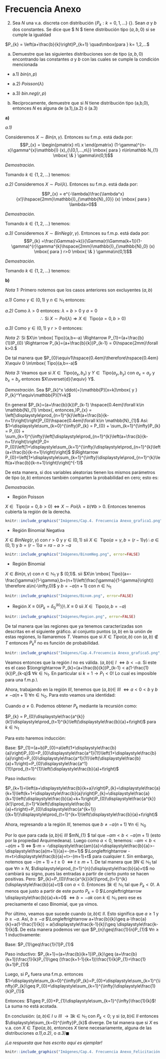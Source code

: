 # Frecuencia Anexo

2. Sea $N$ una v.a. discreta con distribución $\{P_{k}: k= 0,1,...\}$ {}. Sean $a$ y $b$ dos constantes. Se dice que $ N $  tiene distribución tipo $(a,b,0)$ si se cumple la igualdad 

$P_{k} = \left(a+\frac{b}{k}\right)P_{k+1} \quad\mbox{para } k= 1,2,...$


a) Demuestre que las siguientes distribuciones son de tipo $(a,b,0)$ encontrando las constantes $a$ y $b$ con las cuales se cumple la condición mencionada


- a.1) $bin(n,p)$


- a.2) $Poisson(\lambda)$


- a.3) $bin. neg(r,p)$

b) Recíprocamente, demuestre que si $N$  tiene distribución tipo (a,b,0), entonces $N$  es alguna de (a.1),(a.2) ó (a.3)

**a)**

_a.1)_

Consideremos $X\sim{ Bin (n, \gamma) }$. Entonces su f.m.p. está dada por:
$$P_{x} =
    \begin{pmatrix}
        n\\
        x
    \end{pmatrix} 
    (1-\gamma)^{n-x}\gamma^{x}\mathbb{I} (x)_{\{0,1,...,n\}} \mbox{ para } n\in\mathbb N_{1}  \mbox{ \& }  \gamma\in(0,1)$$
    
_Demostración._

Tomando $k\in\{1,2,...\}$ tenemos:

\begin{eqnarray*}
    \frac{P_k}{P_{k-1}}&=&\frac{\begin{pmatrix}
        n\\
        k
    \end{pmatrix}(1-\gamma)^{n-k}\gamma^k}{\begin{pmatrix}
        n\\
        k-1
    \end{pmatrix}(1-\gamma)^{n-k+1}\gamma^{k-1}}\mathbb{I}_{1,2,...,n}(k)=\frac{\frac{n!}{(n-k)!k!}}{\frac{n!}{(n-k+1)(k-1)}}\frac{\gamma}{1-\gamma}=\frac{(n-k+1)!(k-1)!}{(n-k)!k!}\frac{\gamma}{1-\gamma}\\
    &=&\frac{n-k+1}{k}\cdot\frac{\gamma}{1-\gamma}=-\frac{\gamma}{1-\gamma}+\frac{(n+1)\left(\frac{\gamma}{1-\gamma}\right)}{k}=a+\frac{b}{k}{\left\{\begin{array}{lcc}
         \text{Tomando} \\
         a=-\frac{\gamma}{1-\gamma}\mbox{ \& } b=(n+1)\left(\frac{\gamma}{q-\gamma}\right)
    \end{array}\right.}\\
    \therefore P_k&=&\left(a+\frac{b}{k}\right)P_{k-1}\mbox{ con } a=-\frac{\gamma}{1-\gamma}\mbox{ \& } b=(n+1)\left(\frac{\gamma}{1-\gamma}\right)\hspace{0.5em} \forall\hspace{0.4em} k \in\{1,2,...\}_{\hspace{0.5em}\square}
\end{eqnarray*}

_a.2)_ Consideremos $X\sim{ Poi (\lambda) }$. Entonces su f.m.p. está dada por:

$$P_{x} =
    e^{-\lambda}\frac{\lambda^x}{x!}\hspace{2mm}\mathbb{I}_{\mathbb{N}_{0}} (x) \mbox{ para } \lambda>0$$
    
  _Demostración._
  
  Tomando $k\in\{1,2,...\}$ tenemos:
  
  \begin{eqnarray*}
    \frac{P_{k}}{P_{k-1}} = \frac{e^{-\lambda}\frac{\lambda^k}{k!}}{e^{-\lambda}\frac{\lambda^{k-1}}{(k-1)!}}\mathbb{I}_{\{1,2,...\}}(k)=\frac{\lambda}{k}=a+\frac{b}{k}\quad{\left\{\begin{array}{lcc}
          \text{Tomando $a=0$ & $b=\lambda$}\\
    \end{array}\right.}\\
    \therefore P_k=\left(a+\frac{b}{k}\right)P_{k-1} \mbox{ con } a=0 \mbox{ \& } b=\lambda.\hspace{0.5em} \forall\hspace{0.4em} k\in\{1,2,...\}_{\hspace{0.5em}\blacksquare}
\end{eqnarray*}

_a.3)_ Consideremos $X\sim{ BinNeg (r,\gamma) }$. Entonces su f.m.p. está dada por:
$$P_{k} =\frac{\Gamma(r+k)}{\Gamma(r)\Gamma(k+1)}(1-\gamma)^{r}\gamma^{k}\hspace{2mm}\mathbb{I}_{\mathbb{N}_0} (x) \mbox{ para } r>0 \mbox{ \& } \gamma\in(0,1)$$

_Demostración._

Tomando $k\in\{1,2,...\}$ tenemos:

\begin{eqnarray*}
    \frac{P_k}{P_{k-1}}&=&\frac{\frac{\Gamma(r+k)}{{\Gamma(r)}\Gamma(k+1)}{(1-\gamma)^r}\gamma^k}{\frac{\Gamma(r+k-1)}{{\Gamma(r)}\Gamma(k)}{(1-\gamma)^r}\gamma^{k-1}}=\frac{\Gamma(r+k)\Gamma(k)}{\Gamma(k+1)\Gamma(r+k-1)}\gamma=\frac{(r+k-1){\Gamma(r+k-1)}{\Gamma(k)}}{k{\Gamma(k)}{\Gamma(r+k-1)}}\gamma\\
    &=&\frac{r+k-1}{k}\gamma=\gamma+\frac{r-1}{k}\gamma=a+\frac{b}{k}\quad{\left\{\begin{array}{lcc}
          \text{Tomando $a=\gamma$ \& $b=(r-1)\gamma$}\\
    \end{array}\right.}\\
    \therefore P_k&=&\left(a+\frac{b}{k}\right)P_{k-1} \mbox{ con } a=\gamma \mbox{ \& } b=(r-1)\gamma\hspace{0.5em}\forall k \in \{1,2,...\}_{\hspace{0.5em}\blacksquare}
\end{eqnarray*}

**b)**

_Nota 1:_ Primero notemos que los casos anteriores son excluyentes $(a,b)$

_a.1)_ Como $\gamma\in(0,1)$ y $n\in\mathbb N_{1}$ entonces:
\begin{eqnarray*}
    &\frac{\gamma}{1-\gamma}>0 \Longleftrightarrow -\frac{\gamma}{1-\gamma}=a<0 \mbox{ y } (n+1)\left(\frac{\gamma}{1-\gamma}\right)=b>0 \\
    &\therefore \mbox{Si } X\sim{Bin(n,p)}\Rightarrow X\in \mbox{ Tipo}(a=0,b>0)
\end{eqnarray*}

_a.2)_ Como $\lambda>0$ entonces: $\lambda=b>0$ y $a=0$
$$\therefore\mbox{ Si } X\sim{Poi(\lambda)} \Rightarrow X\in \mbox{ Tipo}(a=0,b>0)$$

_a.3)_ Como $\gamma\in(0,1)$ y $r>0$ entonces:
\begin{eqnarray*}
    &\gamma=a\in(0,1)\mbox{ y }(r-1)\gamma = b\geq 0\\
    &\therefore\mbox{ Si } X\sim{BinNeg(\gamma,r)} \Rightarrow X\in \mbox{ Tipo}(a\in(0,1),b\geq0)
\end{eqnarray*}

_Nota 2:_ Si $X\in \mbox{ Tipo}(a,b=-a) \Rightarrow P_{1}=(a+\frac{b}{1})P_{0} \Rightarrow P_{k}=(a+\frac{b}{k})P_{k-1} = 0\hspace{2mm}\forall k>0.$

De tal manera que $P_{0}\equiv1\hspace{0.4em}\therefore\hspace{0.4em} X\equiv 0 \in\mbox{ Tipo}(a,b=-a)$

_Nota 3:_ Veamos que si $X\in \mbox{ Tipo} (a_{x},b_{x}) \mbox{ y } Y\in \mbox{ Tipo}(a_{y},b_{y}) \mbox{ con } a_{x}=a_{y} \mbox{ y } b_{x}=b_{y} \mbox{ entonces }$$X\overset{d}{\equiv} Y$.

_Demostración._ Sea $P_{k}^x \ddot{=}\mathbb{P}[x=k]\mbox{ y } P_{k}^Y\equiv\mathbb{P}[Y=k]$

En general $P_{k}=(a+\frac{b}{k})P_{k-1} \hspace{0.4em}\forall k\in \mathbb{N}_{1} \mbox{, entonces,}P_{x} = \left[\displaystyle\prod_{n=1}^{k}\left(a+\frac{b}{k-n+1}\right)\right]P_{0}\hspace{0.4em}\forall k\in \mathbb{N}_{1}$
Así: $1=\displaystyle\sum_{k=0}^{\infty}P_{k} = P_{0} + \sum_{k=1}^{\infty}P_{k} = P_{0} + \sum_{k=1}^{\infty}\left[\displaystyle\prod_{n=1}^{k}\left(a+\frac{b}{k-n+1}\right)\right]P_0= P_{0}\left[1+\displaystyle\sum_{k=1}^{\infty}\displaystyle\prod_{n=1}^{k}\left(a+\frac{b}{k-n+1}\right)\right]$
$\Rightarrow P_{0}=\left[1+\displaystyle\sum_{k=1}^{\infty}\displaystyle\prod_{n=1}^{k}\left(a+\frac{b}{k-n+1}\right)\right]^{-1}$ 

De esta manera, si dos variables aleatorias tienen los mismos parámetros de tipo $(a,b)$ entonces también comparten la probabilidad en cero; esto es:

\begin{eqnarray*}
    P_{0}^{X}&=&\left[1+\displaystyle\sum_{k=1}^{\infty}\displaystyle\prod_{n=1}^{k}\left(a_{X}+\frac{b_{X}}{k-n+1}\right)\right]^{-1} = \left[1+\displaystyle\sum_{k=1}^{\infty}\displaystyle\prod_{n=1}^{k}\left(a_{Y}+\frac{b_{Y}}{k-n+1}\right)\right]^{-1} = P_{0}^{Y}\\
    \mbox{Luego: }P_{k}^{X}&=&\left[\displaystyle\prod_{n=1}^{k}\left(a_{X}+\frac{b_{X}}{k-n+1}\right)\right]P_{0}^{X} = \left[\prod_{n=1}^{k}\left(a_{Y}+\frac{b_{Y}}{k-n+1}\right)\right]P_{0}^{Y} = P_{k}^{Y} \hspace{0.4em}\forall k\in\mathbb{N}_{1}\\
    \therefore P_k^X&=&P_k^Y\hspace{0.4em}\forall k\in\mathbb{N}_0 \mbox{ y por lo tanto } X\overset{d}{\equiv} Y_{\hspace{0.5em}\blacksquare}
\end{eqnarray*}

_Demostración._

- Región Poisson

$X\in\mbox{ Tipo} (a=0,b>0) \Leftrightarrow X \sim Poi(\lambda=b) \forall b>0$. Entonces tenemos cubierta la región de la derecha.

```r
knitr::include_graphics("Imágenes/Cap.4. Frecuencia Anexo_grafica1.png", error=FALSE)
```

- Región Binomial Negativa

$X\in BinNeg(r,\gamma)$ con $r>0$ y $\gamma\in(0,1)$ sii $X\in \mbox{ Tipo}(a=\gamma,b=(r-1)\gamma)
\therefore a\in(0,1)$ y $b=(r-1)a=ra-a>-a$


```r
knitr::include_graphics("Imágenes/BinomNeg.png", error=FALSE)
```

- Región Binomial 

$X\in Bin(n,\gamma)$ con $n\in \mathbb N_{1}$ y $ \gamma\in(0,1)$. sii $X\in \mbox{ Tipo}(a=-\frac{\gamma}{1-\gamma},b=(n+1)\left(\frac{\gamma}{1-\gamma}\right)) \therefore a\in(-\infty,0)$ y $b=-a(n+1)$ con $n\in\mathbb{N}_{1}$

```r
knitr::include_graphics("Imágenes/Binom.png", error=FALSE)
```

- Región $X\equiv0 (P_{k}=\delta_{0}^{(k)})$}\\
$X\equiv0$ sii $X\in\mbox{ Tipo}(a,b=-a)$

```r
knitr::include_graphics("Imágenes/Region.png", error=FALSE)
```

De tal manera que las regiones que ya tenemos caracterizadas son descritas en el siguiente gráfico. al conjunto puntos $(a,b)$ en la unión de estas regiones, lo llamaremos $T$. Veamos que si $X\in Tipo(a,b)$ con $(a,b)\notin T$ entonces $P_{k}^{\chi}$ no es función de probabilidad.

```r
knitr::include_graphics("Imágenes/Cap.4.Frecuencia Anexo_grafica5.png", error=FALSE)
```


Veamos entonces que la región _I_ no es válida. $(a,b)\in$ _I_ $\Longleftrightarrow b<-a$. Si este es el caso $\longrightarrow P_{k}=(a+\frac{b}{k})P_{k-1} < a(1-\frac{1}{k})P_{k-q}$ $\forall k\in\mathbb N_{1}$. En particular si $k=1 \longrightarrow P_{1}<0$! Lo cual es imposible para una f.m.p.\\

Ahora, trabajando en la región _III_, tenemos que $(a,b)\in$ _III_ $\Longleftrightarrow a<0<b$ y $b\neq -a(n+1)$ $\forall n\in\mathbb N_{0}$. Para esto veamos una identidad:

Cuando $a\neq0$. Podemos obtener $P_{k}$ mediante la recursión como:

$P_{k} = P_{0}\displaystyle\frac{a^{k}}{k!}\displaystyle\prod_{t=1}^{k}\left(\displaystyle\frac{b}{a}+t\right)$ para $k\in\mathbb N_{1}$

Para esto haremos inducción:

Base: $P_{1}=(a+b)P_{0}=a\left(1+\displaystyle\frac{b}{a}\right)P_{0}=P_{0}\displaystyle\frac{a^1}{1!}\left(1+\displaystyle\frac{b}{a}\right)=P_{0}\displaystyle\frac{a^1}{1!}\left(\displaystyle\frac{b}{a}+1\right)=P_{0}\displaystyle\frac{a^1}{1!}\prod_{t=1}^{1}\left(\displaystyle\frac{b}{a}+t\right)$

Paso inductivo: 

$P_{k+1}=\left(a+\displaystyle\frac{b}{k+a}\right)P_{k}=\displaystyle\frac{a}{k+1}\left(k+1+\displaystyle\frac{b}{a}\right)P_{k}=\displaystyle\frac{a}{k+1}\left(\displaystyle\frac{b}{a}+k+1\right)P_{0}\displaystyle\frac{a^{k}}{k!}\prod_{t=1}^k\left(\displaystyle\frac{b}{a}+t\right)=P_{0}\displaystyle\frac{a^{k+1}}{(k+1)!}\displaystyle\prod_{t=1}^{k+1}\left(\displaystyle\frac{b}{a}+t\right)$

Ahora, regresando a la región _III_, tenemos que $b\neq-a(n+1)$ $\forall n\in\mathbb N_{0}$

Por lo que para cada $(a,b)\in$ _III_ $\exists m\in\mathbb N_{1} $ tal que $-am<b<-a(m+1)$ (esto por la propiedad Arquimedeana). Luego como $a<0$, tenemos: $-am<b<-a(m+1)$ $\Longleftrightarrow$ $-m = -\displaystyle\frac{am}{a}>\displaystyle\frac{b}{a}>-\displaystyle\frac{a(m+1)}{a}=-(m+1)$ $\Longleftrightarrow -m+t>\displaystyle\frac{b}{a}+t>-(m+1)+t$ para cualquier $t$. Sin embargo, notemos que $-(m+1)+t\geq0$ $\Longleftrightarrow t\geq m+1$. De tal manera que $\exists N\in\mathbb N_{1}$ tal que $\forall n\geq N$, $\displaystyle\prod_{t=1}^{n}(\displaystyle\frac{b}{a}+t)$ no cambiará su signo, pues las entradas a partir de cierto punto se hacen positivas. Pero: $P_{k}=P_{0}\frac{a^{k}}{k!}\prod_{t=1}^{k}(\displaystyle\frac{b}{a}+t)$ con $a<0$. Entonces $\exists k\in \mathbb N_{1}$ tal que $P_{k}<0$!. A menos que justo a partir de este punto $P_{k}=0$ $\Longleftrightarrow \displaystyle\frac{b}{a}+k=0$ $\Longleftrightarrow b=-ak$ con $k\in\mathbb N_{1}$ pero ese es precisamente el caso Binomial, que ya vimos.

Por último, veamos que sucede cuando $(a,b)\in$ _II_. Esto significa que $a\geq1$ y $b\geq-a$. Así, $b\geq-a$ $\Longleftrightarrow a+\frac{b}{k}\geq a-\frac{a}{k}=a(1-\frac{1}{k}) = a(\displaystyle\frac{k-1}{k})\geq \displaystyle\frac{k-1}{k}$. De esta manera podemos ver que $P_{n}\geq\frac{1}{n}P_{1}$ $\forall n \geq 1$ inductivamente:

Base: $P_{1}\geq\frac{1}{1}P_{1}$

Paso inductivo: $P_{k+1}=(a+\frac{b}{k+1})P_{k}\geq (a+\frac{b}{k+1})\frac{1}{k}P_{1}\geq (\frac{k+1-1}{k+1})\frac{1}{k}P_{1}=\frac{1}{k+1}P_{1}$

Luego, si $P_{x}$ fuera una f.m.p. entonces $1=\displaystyle\sum_{k=0}^{\infty}P_{k}=P_{0}+\displaystyle\sum_{k=1}^{\infty}P_{k}\geq P_{0}+\displaystyle\sum_{k=1}^{\infty}\displaystyle\frac{1}{k}P_{1}$


Entonces: $1\geq P_{0}+P_{1}\displaystyle\sum_{k=1}^{\infty}\frac{1}{k}$! La suma no está acotada.

En conclusión: $(a,b)\in$ _I_ $\cup$ _III_ $\longrightarrow \exists k \in\mathbb N_{1}$ con $P_{k}<0$; y si $(a,b)\in$ _II_ entonces $\displaystyle\sum_{k=0}^{\infty}P_{k}$ diverge. De tal manera que si $X$ es v.a. con $X\in Tipo(a,b)$, entonces $X$ tiene necesariamente, alguna de las distribuciones _a.1),a.2)_, o _a.3)_$\blacksquare$

_¡La respuesta que has escrito aquí es ejemplar!_

```r
knitr::include_graphics("Imágenes/Cap.4. Frecuencia Anexo_Felicitación.png", error=FALSE)
```



